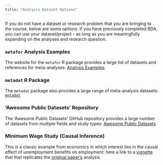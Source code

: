 ```yaml
---
title: "Analysis Dataset Options"
---
```


If you do not have a dataset or research problem that you are bringing to the course, below are some options. If you have previously completed BDA, you can use your dataset/project - as long as you are meaningfully expanding on the analyses and research question.

### `metafor` Analysis Examples

The website for the `metafor` R package provides a large list of datasets and references for meta-analyses: [Analysis Examples](https://www.metafor-project.org/doku.php/analyses)

### `metadat` R Package

The `metadat` package also provides a large range of meta-analysis datasets: [`metadat`](https://wviechtb.github.io/metadat/)


### 'Awesome Public Datasets' Repository

The 'Awesome Public Datasets' GitHub repository provides a large number of datasets from multiple fields and study types: [Awesome Public Datasets](https://github.com/awesomedata/awesome-public-datasets)

### Minimum Wage Study (Causal Inference)
This is a classic example from economics in which interest lies in the causal effect of unemployment benefits on employment: here a link to a [vignette](https://aaronmams.github.io/Card-Krueger-Replication/) that that replicates the [original paper's](https://davidcard.berkeley.edu/papers/njmin-aer.pdf) analysis
